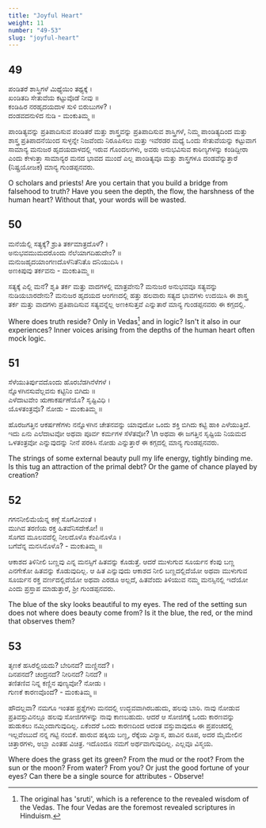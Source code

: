 ```yaml
---
title: "Joyful Heart"
weight: 11
number: "49-53"
slug: "joyful-heart"
---
```


## 49

ಪಂಡಿತರೆ ಶಾಸ್ತ್ರಿಗಳೆ ಮಿಥ್ಯೆಯಿಂ ತಥ್ಯಕ್ಕೆ ।  
ಖಂಡಿತದಿ ಸೇತುವೆಯ ಕಟ್ಟುವೊಡೆ ನೀವು ॥  
ಕಂಡಿಹಿರ ನರಹೃದಯದಾಳ ಸುಳಿ ಬಿರುಬುಗಳ? ।  
ದಂಡವದನುಳಿದ ನುಡಿ - ಮಂಕುತಿಮ್ಮ ॥

ಪಾಂಡಿತ್ಯವನ್ನು ಪ್ರತಿಪಾದಿಸುವ ಪಂಡಿತರೆ ಮತ್ತು ಶಾಸ್ತ್ರವನ್ನು ಪ್ರತಿಪಾದಿಸುವ ಶಾಸ್ತ್ರಿಗಳೆ, ನಿಮ್ಮ ಪಾಂಡಿತ್ಯದಿಂದ ಮತ್ತು ಶಾಸ್ತ್ರ ಪ್ರತಿಪಾದನೆಯಿಂದ ಸುಳ್ಳನ್ನೇ ನಿಜವೆಂದು ನಿರೂಪಿಸಲು ಮತ್ತು ಇವೆರಡರ ಮಧ್ಯೆ ಒಂದು ಸೇತುವೆಯನ್ನು ಕಟ್ಟುವಾಗ ಸಾಮಾನ್ಯ ಮನುಜರ ಹೃದಯದಾಳದಲ್ಲಿ ಇರುವ ಗೊಂದಲಗಳು, ಅವರು ಅನುಭವಿಸುವ ಕಾಠಿಣ್ಯಗಳನ್ನು ಕಂಡಿದ್ದೀರಾ ಎಂದು ಕೇಳುತ್ತಾ ಸಾಮಾನ್ಯರ ಮನದ ಭಾವದ ಮುಂದೆ ಎಲ್ಲ ಪಾಂಡಿತ್ಯವೂ ಮತ್ತು ಶಾಸ್ತ್ರಗಳೂ ದಂಡವೆನ್ನುತ್ತಾರೆ (ನಿಷ್ಪ್ರಯೋಜಕ) ಮಾನ್ಯ ಗುಂಡಪ್ಪನವರು.

O scholars and priests! Are you certain that you build a bridge from falsehood to truth? Have you seen the depth, the flow, the harshness of the human heart? Without that, your words will be wasted.

## 50

ಮನೆಯೆಲ್ಲಿ ಸತ್ಯಕ್ಕೆ? ಶ್ರುತಿ ತರ್ಕಮಾತ್ರದೊಳೆ? ।  
ಅನುಭವಮುಮದರೊಂದು ನೆಲೆಯಾಗದಿಹುದೇಂ? ॥  
ಮನುಜಹೃದಯಾಂಗಣದೊಳೆನಿತೆನಿತೊ ದನಿಯುದಿಸಿ ।  
ಅಣಕಿಪುವು ತರ್ಕವನು - ಮಂಕುತಿಮ್ಮ ॥

ಸತ್ಯಕ್ಕೆ ಎಲ್ಲಿ ಮನೆ? ಶೃತಿ ತರ್ಕ ಮತ್ತು ವಾದಗಳಲ್ಲಿ ಮಾತ್ರವೇನು? ಮನುಜರ ಅನುಭವವೂ ಸತ್ಯವನ್ನು ನುಡಿಯಬಾರದೇನು? ಮನುಜರ ಹೃದಯದ ಆಂಗಣದಲ್ಲಿ ಹತ್ತು ಹಲವಾರು ಸತ್ಯದ ಭಾವಗಳು ಉದಯಿಸಿ ಈ ಶಾಸ್ತ್ರ ತರ್ಕ ಮತ್ತು ವಾದಗಳು ಪ್ರತಿಪಾದಿಸುವ ಸತ್ಯವನ್ನೆಲ್ಲ ಅಣಕಿಸುತ್ತವೆ ಎನ್ನುತಾರೆ ಮಾನ್ಯ ಗುಂಡಪ್ಪನವರು ಈ ಕಗ್ಗದಲ್ಲಿ.

Where does truth reside? Only in Vedas[^19] and in logic? Isn't it also in our experiences? Inner voices arising from the depths of the human heart often mock logic.

## 51

ಸೆಳೆಯುತಿರ್ಪುವದೊಂದು ಹೊರಬೆಡಗಿನೆಳೆಗಳೆ ।  
ನ್ನೊಳಗಿನಸುವೆಲ್ಲವನು ಕಟ್ಟಿನಿಂ ಬಿಗಿದು ॥  
ಎಳೆದಾಟವೇಂ ಋಣಾಕರ್ಷಣೆಯೊ? ಸೃಷ್ಟಿವಿಧಿ ।  
ಯೊಳತಂತ್ರವೊ? ನೋಡು - ಮಂಕುತಿಮ್ಮ ॥

ಹೊರಜಗತ್ತಿನ ಆಕರ್ಷಣೆಗಳು ನನ್ನೊಳಗಿನ ಚೇತನವನ್ನು ಯಾವುದೋ ಒಂದು ಶಕ್ತಿ ಬಿಗಿದು ಕಟ್ಟಿ ಹಾಕಿ ಎಳೆಯುತ್ತಿದೆ. ಇದು ಏನು ಎಲೆದಾಟವೋ ಅಥವಾ ಪೂರ್ವ ಕರ್ಮಗಳ ಸೆಳೆತವೋ? \n ಅಥವಾ ಈ ಜಗತ್ತಿನ ಸೃಷ್ಟಿಯ ನಿಯಮದ ಒಳತಂತ್ರವೋ ಎನ್ನುವುದನ್ನು ನೀನೆ ಪರಕಿಸಿ ನೋಡು ಎನ್ನುತ್ತಾರೆ ಈ ಕಗ್ಗದಲ್ಲಿ ಮಾನ್ಯ ಗುಂಡಪ್ಪನವರು.

The strings of some external beauty pull my life energy, tightly binding me. Is this tug an attraction of the primal debt? Or the game of chance played by creation?

## 52

ಗಗನನೀಲಿಮೆಯೆನ್ನ ಕಣ್ಗೆ ಸೊಗೆವೀವಂತೆ ।  
ಮುಗಿವ ತರಣಿಯ ರಕ್ತ ಹಿತವೆನಿಸದೇಕೋ! ॥  
ಸೊಗದ ಮೂಲವದೆಲ್ಲಿ ನೀಲದೊಳೊ ಕೆಂಪಿನೊಳೊ ।  
ಬಗೆವೆನ್ನ ಮನಸಿನೊಳೊ? - ಮಂಕುತಿಮ್ಮ ॥

ಆಕಾಶದ ತಿಳಿನೀಲಿ ಬಣ್ಣವು ಎನ್ನ ಮನಸ್ಸಿಗೆ ಹಿತವನ್ನು ಕೊಡುತ್ತೆ. ಆದರೆ ಮುಳುಗುವ ಸೂರ್ಯನ ಕೆಂಪು ಬಣ್ಣ ಎನಗೇಕೋ ಹಿತವನ್ನು ಕೊಡುವುದಿಲ್ಲ. ಆ ಹಿತ ಎನ್ನುವುದು ಆಕಾಶದ ನೀಲಿ ಬಣ್ಣದಲ್ಲಿದೆಯೋ ಅಥವಾ ಮುಳುಗುವ ಸೂರ್ಯನ ರಕ್ತ ವರ್ಣದಲ್ಲಿದೆಯೋ ಅಥವಾ ಎರಡೂ ಅಲ್ಲದೆ, ಹಿತವೆಂದು ತಿಳಿಯುವ ನಮ್ಮ ಮನಸ್ಸಿನಲ್ಲಿ ಇದೆಯೋ ಎಂದು ಪ್ರಸ್ತಾಪ ಮಾಡುತ್ತಾರೆ, ಶ್ರೀ ಗುಂಡಪ್ಪನವರು.

The blue of the sky looks beautiful to my eyes. The red of the setting sun does not where does beauty come from? Is it the blue, the red, or the mind that observes them?

## 53

ತೃಣಕೆ ಹಸಿರೆಲ್ಲಿಯದು? ಬೇರಿನದೆ? ಮಣ್ಣಿನದೆ? ।  
ದಿನಪನದೆ? ಚಂದ್ರನದೆ? ನೀರಿನದೆ? ನಿನದೆ? ॥  
ತಣಿತಣಿವ ನಿನ್ನ ಕಣ್ಣಿನ ಪುಣ್ಯವೋ? ನೋಡು ।  
ಗುಣಕೆ ಕಾರಣವೊಂದೆ? - ಮಂಕುತಿಮ್ಮ ॥

ಹೌದಲ್ಲವಾ? ನಮಗೂ ಇಂತಹ ಪ್ರಶ್ನೆಗಳು ಮನದಲ್ಲಿ ಉದ್ಭವವಾಗಿರಬಹುದು, ಹಲವು ಬಾರಿ. ನಾವು ನೋಡುವ ಪ್ರತಿವಸ್ತುವಿನಲ್ಲೂ ಹಲವು ಸೋಜಿಗಗಳನ್ನು ನಾವು ಕಾಣಬಹುದು. ಆದರೆ ಆ ಸೋಜಿಗಕ್ಕೆ ಒಂದು ಕಾರಣವನ್ನು ಹುಡುಕಲು ನಮ್ಮಿಂದಾಗುವುದಿಲ್ಲ. ಏಕೆಂದರೆ ಒಂದು ಕಾರಣದಿಂದ ಆದಂತ ವಸ್ತುವಾವುದೂ ಈ ಪ್ರಪಂಚದಲ್ಲಿ ಇಲ್ಲವೆಂಬುದೆ ನನ್ನ ಗಟ್ಟಿ ನಂಬಿಕೆ. ಹಾರುವ ಹಕ್ಕಿಯ ಬಣ್ಣ, ರೆಕ್ಕೆಯ ವಿನ್ಯಾಸ, ಹಾವಿನ ರೂಪ, ಅದರ ಮೈಮೇಲಿನ ಚಿತ್ತಾರಗಳು, ಅಬ್ಬಾ ಎಂತಹ ವಿಚಿತ್ರ. ಇದೊಂದೂ ನಮಗೆ ಅರ್ಥವಾಗುವುದಿಲ್ಲ. ಎಲ್ಲವೂ ವಿಸ್ಮಯ.

Where does the grass get its green? From the mud or the root? From the sun or the moon? From water? From you? Or just the good fortune of your eyes? Can there be a single source for attributes - Observe!

[^19]:
    The original has 'sruti', which is a reference to the revealed wisdom of the Vedas.
    The four Vedas are the foremost revealed scriptures in Hinduism.
